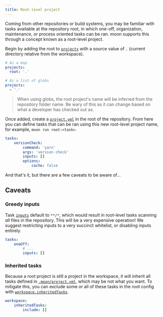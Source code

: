 ```yaml
---
title: Root-level project
---
```


Coming from other repositories or build systems, you may be familiar with tasks available at the
repository root, in which one-off, organization, maintenance, or process oriented tasks can be ran.
moon supports this through a concept known as a root-level project.

Begin by adding the root to [`projects`](../config/workspace#projects) with a source value of `.`
(current directory relative from the workspace).

```yaml title=".moon/workspace.yml"
# As a map
projects:
  root: '.'

# As a list of globs
projects:
  - '.'
```

> When using globs, the root project's name will be inferred from the repository folder name. Be
> wary of this as it can change based on what a developer has checked out as.

Once added, create a [`project.yml`](../config/project) in the root of the repository. From here you
can define tasks that can be ran using this new root-level project name, for example,
`moon run root:<task>`.

```yaml title="project.yml"
tasks:
	versionCheck:
		command: 'yarn'
		args: 'version check'
		inputs: []
		options:
			cache: false
```

And that's it, but there are a few caveats to be aware of...

## Caveats

### Greedy inputs

Task [`inputs`](../config/project#inputs) default to `**/*`, which would result in root-level tasks
scanning _all_ files in the repository. This will be a very expensive operation! We suggest
restricting inputs to a very succinct whitelist, or disabling inputs entirely.

```yaml title="project.yml"
tasks:
	oneOff:
		# ...
		inputs: []
```

### Inherited tasks

Because a root project is still a project in the workspace, it will inherit all tasks defined in
[`.moon/project.yml`](../config/global-project), which may be not what you want. To mitigate this,
you can exclude some or all of these tasks in the root config with
[`workspace.inheritedTasks`](../config/project#inheritedtasks).

```yaml title="project.yml"
workspace:
	inheritedTasks:
		include: []
```
